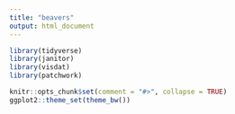```yaml
---
title: "beavers"
output: html_document
---
```


```r
library(tidyverse)
library(janitor)
library(visdat)
library(patchwork)

knitr::opts_chunk$set(comment = "#>", collapse = TRUE)
ggplot2::theme_set(theme_bw())
```